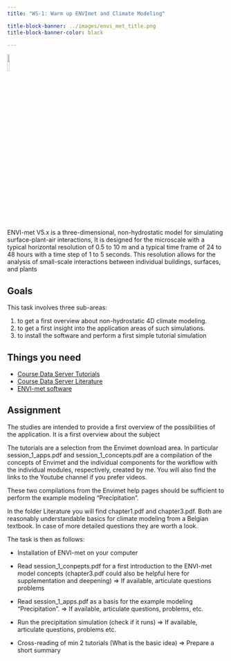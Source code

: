 ```yaml
---
title: "WS-1: Warm up ENVImet and Climate Modeling"

title-block-banner: ../images/envi_met_title.png
title-block-banner-color: black 

---
```


![](../images/mandantory.png){width=10%}

ENVI-met V5.x is a three-dimensional, non-hydrostatic model for simulating surface-plant-air interactions, It is designed for the microscale with a typical horizontal resolution of 0.5 to 10 m and a typical time frame of 24 to 48 hours with a time step of 1 to 5 seconds. This resolution allows for the analysis of small-scale interactions between individual buildings, surfaces, and plants


## Goals

This task involves three sub-areas:

1. to get a first overview about non-hydrostatic 4D climate modeling.
2. to get a first insight into the application areas of such simulations.
3. to install the software and perform a first simple tutorial simulation

## Things you need 

* [Course Data Server Tutorials](https://hessenbox.uni-marburg.de/getlink/fiJAUcwQcWLUSKjunzuEPk/Tutorials) 
* [Course Data Server Literature](https://hessenbox.uni-marburg.de/getlink/fiT7Zz2jUBuJgLf36zLnL4/literatur) 
* [ENVI-met software](https://envi-met.info/doku.php?id=start)



## Assignment
The studies are intended to provide a first overview of the possibilities of the application. It is a first overview about the subject 

The tutorials are a selection from the Envimet download area. In particular session_1_apps.pdf and session_1_concepts.pdf are a compilation of the concepts of Envimet and the individual components for the workflow with the individual modules, respectively, created by me. You will also find the links to the Youtube channel if you prefer videos.

These two compilations from the Envimet help pages should be sufficient to perform the example modeling "Precipitation".

In the folder Literature you will find chapter1.pdf and chapter3.pdf. Both are reasonably understandable basics for climate modeling from a Belgian textbook. In case of more detailed questions they are worth a look.


The task is then as follows:

* Installation of ENVI-met on your computer
*  Read session_1_conpepts.pdf for a first introduction to the ENVI-met model concepts (chapter3.pdf could also be helpful here for supplementation and deepening)
=> If available, articulate questions problems

* Read session_1_apps.pdf as a basis for the example modeling "Precipitation".
=> If available, articulate questions, problems, etc. 

* Run the precipitation simulation (check if it runs)
=> If available, articulate questions, problems etc.

* Cross-reading of min 2 tutorials (What is the basic idea)
=> Prepare a short summary


::: {.callout-tip appearance="simple"}

:::


